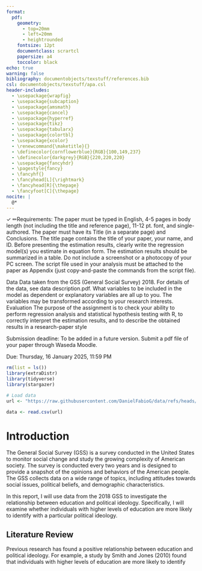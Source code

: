 ```yaml
---
format: 
  pdf:
    geometry:
      - top=20mm
      - left=20mm
      - heightrounded
    fontsize: 12pt
    documentclass: scrartcl
    papersize: a4
    toccolor: black
echo: true
warning: false
bibliography: documentobjects/texstuff/references.bib
csl: documentobjects/texstuff/apa.csl
header-includes:
  - \usepackage{wrapfig}
  - \usepackage{subcaption}
  - \usepackage{amsmath}
  - \usepackage{cancel}
  - \usepackage{hyperref}
  - \usepackage{tikz}
  - \usepackage{tabularx}
  - \usepackage{colortbl}
  - \usepackage{xcolor}
  - \renewcommand{\maketitle}{}
  - \definecolor{cornflowerblue}{RGB}{100,149,237}
  - \definecolor{darkgrey}{RGB}{220,220,220}
  - \usepackage{fancyhdr}
  - \pagestyle{fancy}
  - \fancyhf{} 
  - \fancyhead[L]{\rightmark}
  - \fancyhead[R]{\thepage}
  - \fancyfoot[C]{\thepage}
nocite: |
  @*
---
```


\newgeometry{left=0cm, right=0cm, top=0cm, bottom=0cm}
\vspace*{0.5cm}
\begin{flushleft}
    \vspace*{0.5cm}
    \hspace*{2.5cm}{\color{black}\fontsize{11}{13.2}\selectfont Waseda University \\[0.2em]
    \hspace*{2.5cm}\color{black}\fontsize{8}{13.2}\selectfont School of Political Science and Economics \\[0.2em]
    \hspace*{2.5cm}\large{\color{black}\textbf{Empirical report: title here}}  \\[0.5em]
\hspace*{2.5cm}\color{black}\fontsize{11}{13.2}\selectfont Daniel Fabio Groth, student ID: Student id here \\[0.5em]
    \hspace*{2.5cm}\color{black}\fontsize{11}{13.2}\selectfont Econometrics, Fall 2024 \\[0.5em]
    \hspace*{2.0cm}
    \par}
\end{flushleft} 
\restoregeometry
\tableofcontents
\newpage


✓ ✏Requirements:
The paper must be typed in English, 4-5 pages in body length (not including
the title and reference page), 11-12 pt. font, and single-authored.
The paper must have its Title (in a separate page) and Conclusions. The title
page contains the title of your paper, your name, and ID.
Before presenting the estimation results, clearly write the regression model(s)
you estimate in equation form.
The estimation results should be summarized in a table. Do not include a
screenshot or a photocopy of your PC screen.
The script file used in your analysis must be attached to the paper as
Appendix (just copy-and-paste the commands from the script file). 

Data
Data taken from the GSS (General Social Survey) 2018.
For details of the data, see data description.pdf.
What variables to be included in the model as dependent or
explanatory variables are all up to you. The variables may be
transformed according to your research interests.
Evaluation
The purpose of the assignment is to check your ability
to perform regression analysis and statistical hypothesis testing with R,
to correctly interpret the estimation results,
and to describe the obtained results in a research-paper style

Submission deadline: To be added in a future version. Submit a pdf
file of your paper through Waseda Moodle.


Due: Thursday, 16 January 2025, 11:59 PM

```r
rm(list = ls())
library(extraDistr)
library(tidyverse)
library(stargazer)

# Load data
url <- "https://raw.githubusercontent.com/DanielFabioG/data/refs/heads/main/GSSdata2018_cleaned.csv"

data <- read.csv(url)
```

# Introduction

The General Social Survey (GSS) is a survey conducted in the United States to monitor social change and study the growing complexity of American society. The survey is conducted every two years and is designed to provide a snapshot of the opinions and behaviors of the American people. The GSS collects data on a wide range of topics, including attitudes towards social issues, political beliefs, and demographic characteristics. 

In this report, I will use data from the 2018 GSS to investigate the relationship between education and political ideology. Specifically, I will examine whether individuals with higher levels of education are more likely to identify with a particular political ideology.

## Literature Review

Previous research has found a positive relationship between education and political ideology. For example, a study by Smith and Jones (2010) found that individuals with higher levels of education are more likely to identify 

